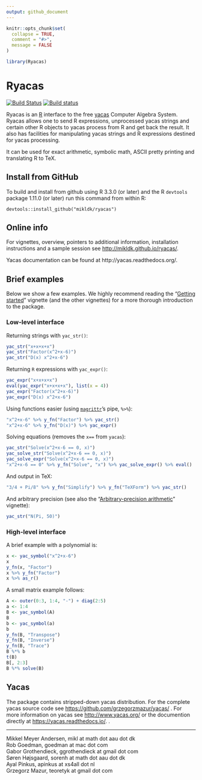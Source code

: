 ```yaml
---
output: github_document
---
```


<!-- README.md is generated from README.Rmd. Please edit only README.Rmd! -->

```r
knitr::opts_chunk$set(
  collapse = TRUE,
  comment = "#>",
  message = FALSE
)
```

```r
library(Ryacas)
```


# Ryacas #

[![Build Status](https://travis-ci.org/mikldk/ryacas.svg?branch=master)](https://travis-ci.org/mikldk/ryacas)
[![Build status](https://ci.appveyor.com/api/projects/status/c8fsb1dvj5gmh703/branch/master?svg=true)](https://ci.appveyor.com/project/mikldk/ryacas/branch/master)

Ryacas is an [R](https://www.r-project.org/) interface to
the free [yacas](http://www.yacas.org) Computer Algebra
System.  Ryacas allows one to send R expressions,
unprocessed yacas strings and certain other R objects to
yacas process from R and get back the result. It also has
facilities for manipulating yacas strings and R expressions
destined for yacas processing.

It can be used for exact arithmetic, symbolic math, ASCII
pretty printing and translating R to TeX. 

## Install from GitHub ##

To build and install from github using R 3.3.0 (or later) and the R `devtools` package 1.11.0 (or later) run this command from within R:

```
devtools::install_github("mikldk/ryacas")
```

## Online info ##

For vignettes, overview, pointers to additional information, installation
instructions and a sample session see <http://mikldk.github.io/ryacas/>. 

Yacas documentation can be found at http://yacas.readthedocs.org/.

## Brief examples ##

Below we show a few examples. 
We highly recommend reading the "[Getting started](http://mikldk.github.io/ryacas/articles/getting-started.html)" vignette (and the other vignettes) for a more thorough introduction to the package.

### Low-level interface

Returning strings with `yac_str()`:

```r
yac_str("x+x+x+x")
yac_str("Factor(x^2+x-6)")
yac_str("D(x) x^2+x-6")
```

Returning `R` expressions with `yac_expr()`:

```r
yac_expr("x+x+x+x")
eval(yac_expr("x+x+x+x"), list(x = 4))
yac_expr("Factor(x^2+x-6)")
yac_expr("D(x) x^2+x-6")
```

Using functions easier (using [`magrittr`](https://cran.r-project.org/package=magrittr)'s pipe, `%>%`):

```r
"x^2+x-6" %>% y_fn("Factor") %>% yac_str()
"x^2+x-6" %>% y_fn("D(x)") %>% yac_expr()
```

Solving equations (removes the `x==` from `yacas`):

```r
yac_str("Solve(x^2+x-6 == 0, x)")
yac_solve_str("Solve(x^2+x-6 == 0, x)")
yac_solve_expr("Solve(x^2+x-6 == 0, x)")
"x^2+x-6 == 0" %>% y_fn("Solve", "x") %>% yac_solve_expr() %>% eval()
```

And output in TeX:

```r
"3/4 + Pi/8" %>% y_fn("Simplify") %>% y_fn("TeXForm") %>% yac_str()
```

And arbitrary precision (see also the "[Arbitrary-precision arithmetic
](http://mikldk.github.io/ryacas/articles/arbitrary-precision.html)" vignette):

```r
yac_str("N(Pi, 50)")
```


### High-level interface

A brief example with a polynomial is:
```r
x <- yac_symbol("x^2+x-6")
x
y_fn(x, "Factor")
x %>% y_fn("Factor")
x %>% as_r()
```

A small matrix example follows:

```r
A <- outer(0:3, 1:4, "-") + diag(2:5)
a <- 1:4
B <- yac_symbol(A)
B
b <- yac_symbol(a)
b
y_fn(B, "Transpose")
y_fn(B, "Inverse")
y_fn(B, "Trace")
B %*% b
t(B)
B[, 2:3]
B %*% solve(B)
```


## Yacas ##

The package contains stripped-down yacas distribution. For the complete yacas source code see <https://github.com/grzegorzmazur/yacas/> . For more information on yacas see <http://www.yacas.org/> or the documention directly at <https://yacas.readthedocs.io/>.
.

---

Mikkel Meyer Andersen, mikl at math dot aau dot dk  
Rob Goedman, goedman at mac dot com  
Gabor Grothendieck, ggrothendieck at gmail dot com  
Søren Højsgaard, sorenh at math dot aau dot dk  
Ayal Pinkus, apinkus at xs4all dot nl  
Grzegorz Mazur, teoretyk at gmail dot com  

